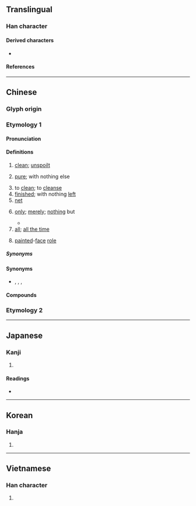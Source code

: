 {{also|凈|浄|净}}
{{character info}}
==Translingual==
{{Han simplified forms|淨|浄|净}}

===Han character===
{{Han char|rn=85|rad=水|as=08|sn=11|four=32157|canj=EBSD|ids=⿰氵爭}}

====Derived characters====
* {{l|mul|[[𪸊]]}}

====References====
{{Han ref|kx=0630.270|dkj=17669|dj=1033.070|hdz=31655.021|uh=6DE8}}

----

==Chinese==
{{zh-forms|s=净|alt=浄,凈,净,㵾,瀞,𩓞}}

===Glyph origin===
{{Han etym}}

===Etymology 1===

====Pronunciation====
{{zh-pron
|m=jìng
|m-s=
|dg=
|c=zeng6,zing6
|c-t=
|g=
|h=pfs=chhiang
|j=
|mb=
|md=
|mn=chiāⁿ/tw,xm,zz:chīⁿ/chēng
|mn_note=chiāⁿ/chīⁿ - vernacular; chēng - literary
|mn-t=zêng6
|w=3xxin
|x=
|mc=y
|oc=y
|cat=a,v,n
}}

====Definitions====
{{zh-hanzi}}

# [[clean]]; [[unspoilt]]
#: {{zh-x|把 衣服 洗 淨|to wash clothes clean}}
# {{lb|zh|Cantonese}} [[pure]]; with nothing else
#: {{zh-x|一 碗 淨{zing6} 麵|a bowl of noodles with nothing else|C}}
# to [[clean]]; to [[cleanse]]
# [[finished]]; with nothing [[left]]
# [[net]]
#: {{zh-x|淨利|net income; net profit}}
# [[only]]; [[merely]]; [[nothing]] but
#: {{zh-x|你 別 淨 說 好聽 的。|Don't say only good things.}}
#: {{zh-x|呢{nei1} 間 壽司 鋪{pou3-2} 淨{zing6} 做 外賣，唔 做 堂食。||C}}
#* {{zh-x|係 做 木匠{zoeng6-2}、在前 開 過 一 間 細 木舖{pou3-2}、後來 亦 關 唨 咯{lo3}、而家 '''@靜''' 靠 同 人 做工夫 嚟 過日子、|He used to work as a woodworker; he had operated a small wood shop, and later closed it as well; currently he '''only''' relies on working for other people to make a living.|C|ref={{lang|zh|粵音指南·上卷}}, {{lang|zh|卷之一　應對須知}}}}
# [[all]]; [[all the time]]
# {{lb|zh|opera}} [[painted]]-[[face]] [[role]]

=====Synonyms=====
{{zh-dial|淨角}}

====Synonyms====
* {{s|only; merely}} {{zh-l|只}}, {{zh-l|單}}, {{q|Cantonese}} {{zh-l|淨係|tr=zing6 hai6}}, {{zh-l|齋|tr=zai1}}

====Compounds====
{{zh-der|乾淨|大淨|小淨|代淨|明淨|洗淨|淨值|淨利|淨化|淨土|淨水|淨水器|淨盡|淨身|淨重|清淨|純淨|素淨|不乾淨|外淨|不乾不淨|乾淨爽利|乾圓潔淨|一乾二淨|心淨|勻淨|僻淨|乾淨俐落|副淨|小淨手|六根清淨|乾乾淨淨|不淨觀|三淨肉|淨院|沙悟淨|清淨無為|沒乾沒淨|淨面|淨君|白白淨淨|淨價|潔淨|淨化燃煤|淨角|白淨|淨桶|淨化作用|淨手|推乾淨兒|淨理|淨飯王|甜鞋淨襪|清淨守節|淨土宗|淨素|窗明几淨|水淨鵝飛|澄淨|淨本|明淨敞亮|打鬼淨淨|明窗淨几|白淨面皮|淨投資|洗淨鉛華|打淨撈乾|淨琉璃|源清流淨|淨賺|淨瓶|淨餘|淨頭|淨筵|淨業|淨心|淨光|淨值法|消滅淨盡|沒乾淨|淨宅|淨身人|東淨|淨噸位|淨鞭|淨髮|西方淨土|自淨作用|耳根清淨|罄淨|紅淨|絲鞋淨襪|風輕雲淨|義淨|純淨新聞|背淨}}

===Etymology 2===
{{zh-see|埩|v|[[moat]] around the gate of the capital of ancient state of Lu}}
{{zh-cat|Intermediate}}

----

==Japanese==
{{ja-kanji forms|浄|淨}}

===Kanji===
{{ja-kanji|grade=|rs=水08|shin=浄}}

# {{rfdef|ja|sort=水08}}

====Readings====
* {{ja-readings
|goon=じょう
|kanon=せい
|kun=きよい}}

----

==Korean==

===Hanja===
{{ko-hanja|hangeul=정}}

# {{rfdef|ko|sort=水08}}

----

==Vietnamese==

===Han character===
{{vi-readings|reading=gianh, tạnh, tĩnh, tịnh|rs=水08}}

# {{rfdef|vi|sort=水08}}